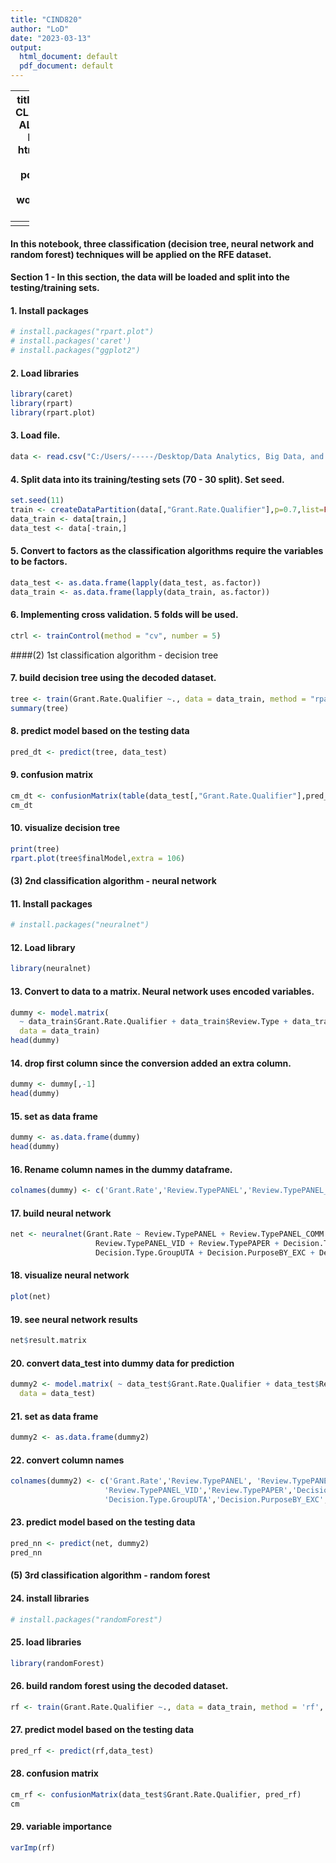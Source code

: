 ---
title: "CIND820"
author: "LoD"
date: "2023-03-13"
output:
  html_document: default
  pdf_document: default
---

---
title: 'CIND820 - CLASSIFICATION ALGORITHMS - RFE'
output:
  html_document: default
  pdf_document: default
  word_document: default
---
<center> <h1> Initial Code (10%) </h1> </center>
<center>  <h3> [Denise Lo] </h2> </center>
<center> <h3> [CIND820] </h2> </center>
---

#### In this notebook, three classification (decision tree, neural network and random forest) techniques will be applied on the RFE dataset.

#### Section 1 -  In this section, the data will be loaded and split into the testing/training sets.

#### 1. Install packages
```{r}
# install.packages("rpart.plot")
# install.packages('caret')
# install.packages("ggplot2")
```

#### 2. Load libraries
```{r}
library(caret)
library(rpart)
library(rpart.plot)
```

#### 3. Load file.
```{r}
data <- read.csv("C:/Users/-----/Desktop/Data Analytics, Big Data, and Predictive Analytics/CIND820/Data/data_optimized_RFE.csv")
```

#### 4. Split data into its training/testing sets (70 - 30 split). Set seed.
```{r}
set.seed(11)
train <- createDataPartition(data[,"Grant.Rate.Qualifier"],p=0.7,list=FALSE)
data_train <- data[train,]
data_test <- data[-train,]
```

#### 5. Convert to factors as the classification algorithms require the variables to be factors.
```{r}
data_test <- as.data.frame(lapply(data_test, as.factor))
data_train <- as.data.frame(lapply(data_train, as.factor))
```

#### 6. Implementing cross validation. 5 folds will be used.
```{r}
ctrl <- trainControl(method = "cv", number = 5)
```

####(2) 1st classification algorithm - decision tree

#### 7. build decision tree using the decoded dataset.
```{r}
tree <- train(Grant.Rate.Qualifier ~., data = data_train, method = "rpart", trControl = ctrl, tuneLength = 30)
summary(tree)
```

#### 8. predict model based on the testing data
```{r}
pred_dt <- predict(tree, data_test)
```

#### 9. confusion matrix
```{r}
cm_dt <- confusionMatrix(table(data_test[,"Grant.Rate.Qualifier"],pred_dt))
cm_dt
```

#### 10. visualize decision tree
```{r}
print(tree)
rpart.plot(tree$finalModel,extra = 106)
```

#### (3) 2nd classification algorithm - neural network

#### 11. Install packages
```{r}
# install.packages("neuralnet")
```

#### 12. Load library
```{r}
library(neuralnet)
```

#### 13. Convert to data to a matrix. Neural network uses encoded variables.
```{r}
dummy <- model.matrix( 
  ~ data_train$Grant.Rate.Qualifier + data_train$Review.Type + data_train$Decision.Type.Group + data_train$Decision.Purpose, 
  data = data_train)
head(dummy)
```

#### 14. drop first column since the conversion added an extra column.
```{r}
dummy <- dummy[,-1]
head(dummy)
```

#### 15. set as data frame
```{r}
dummy <- as.data.frame(dummy)
head(dummy)
```

#### 16. Rename column names in the dummy dataframe. 
```{r}
colnames(dummy) <- c('Grant.Rate','Review.TypePANEL','Review.TypePANEL_COMM','Review.TypePANEL_INT','Review.TypePANEL_TEL',                   'Review.TypePANEL_VID','Review.TypePAPER','Decision.Type.GroupESC','Decision.Type.GroupFULL',                   'Decision.Type.GroupUTA','Decision.PurposeBY_EXC','Decision.PurposeREG')
```

#### 17. build neural network
```{r}
net <- neuralnet(Grant.Rate ~ Review.TypePANEL + Review.TypePANEL_COMM + Review.TypePANEL_INT + Review.TypePANEL_TEL +
                   Review.TypePANEL_VID + Review.TypePAPER + Decision.Type.GroupESC + Decision.Type.GroupFULL +
                   Decision.Type.GroupUTA + Decision.PurposeBY_EXC + Decision.PurposeREG, data = dummy, hidden = 5, rep = 2, stepmax = 400000)
```

#### 18. visualize neural network
```{r}
plot(net)
```

#### 19. see neural network results
```{r}
net$result.matrix
```

#### 20. convert data_test into dummy data for prediction
```{r}
dummy2 <- model.matrix( ~ data_test$Grant.Rate.Qualifier + data_test$Review.Type + data_test$Decision.Type.Group + data_test$Decision.Purpose, 
  data = data_test)
```

#### 21. set as data frame
```{r}
dummy2 <- as.data.frame(dummy2)
```

#### 22. convert column names
```{r}
colnames(dummy2) <- c('Grant.Rate','Review.TypePANEL', 'Review.TypePANEL_COMM','Review.TypePANEL_INT','Review.TypePANEL_TEL',
                     'Review.TypePANEL_VID','Review.TypePAPER','Decision.Type.GroupESC','Decision.Type.GroupFULL',
                     'Decision.Type.GroupUTA','Decision.PurposeBY_EXC','Decision.PurposeREG')
```

#### 23. predict model based on the testing data
```{r}
pred_nn <- predict(net, dummy2)
pred_nn
```

#### (5) 3rd classification algorithm - random forest

#### 24. install libraries
```{r}
# install.packages("randomForest")
```

#### 25. load libraries
```{r}
library(randomForest)
```

#### 26. build random forest using the decoded dataset.
```{r}
rf <- train(Grant.Rate.Qualifier ~., data = data_train, method = 'rf', metric = 'Accuracy', importance = TRUE, trControl = ctrl)
```

#### 27. predict model based on the testing data
```{r}
pred_rf <- predict(rf,data_test)
```

#### 28. confusion matrix
```{r}
cm_rf <- confusionMatrix(data_test$Grant.Rate.Qualifier, pred_rf)
cm
```

#### 29. variable importance
```{r}
varImp(rf)
```
